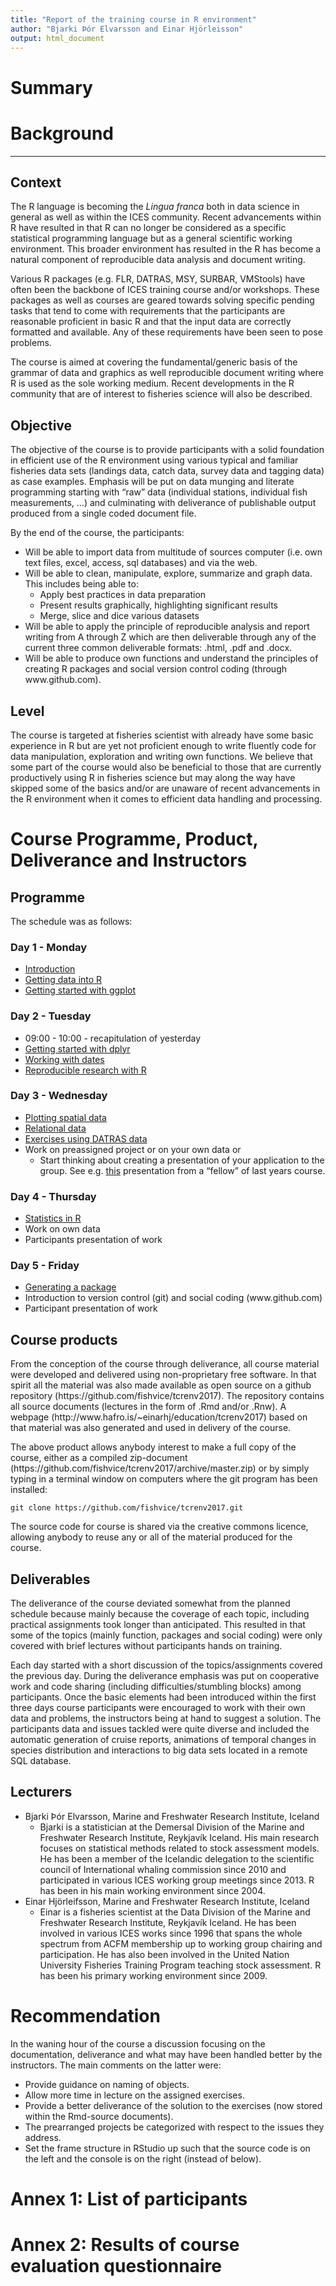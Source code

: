 ```yaml
---
title: "Report of the training course in R environment"
author: "Bjarki Þór Elvarsson and Einar Hjörleisson"
output: html_document
---
```


# Summary


# Background
___

## Context

The R language is becoming the _Lingua franca_ both in data science in general as well as within the ICES community. Recent advancements within R have resulted in that R can no longer be considered as a specific statistical programming language but as a general scientific working environment. This broader environment has resulted in the R has become a natural component of reproducible data analysis and document writing.

Various R packages (e.g. FLR, DATRAS, MSY, SURBAR, VMStools) have often been the backbone of ICES training course and/or workshops. These packages as well as courses are geared towards solving specific pending tasks that tend to come with requirements that the participants are reasonable proficient in basic R and that the input data are correctly formatted and available. Any of these requirements have been seen to pose problems.

The course is aimed at covering the fundamental/generic basis of the grammar of data and graphics as well reproducible document writing where R is used as the sole working medium. Recent developments in the R community that are of interest to fisheries science will also be described.

## Objective

The objective of the course is to provide participants with a solid foundation in efficient use of the R environment using various typical and familiar fisheries data sets (landings data, catch data, survey data and tagging data) as case examples. Emphasis will be put on data munging and literate programming starting with "raw" data (individual stations, individual fish measurements, ...) and culminating with deliverance of publishable output produced from a single coded document file.

By the end of the course, the participants:

  * Will be able to import data from multitude of sources computer (i.e. own text files, excel, access, sql databases) and via the web.
  * Will be able to clean, manipulate, explore, summarize and graph data. This includes being able to:
      - Apply best practices in data preparation
      - Present results graphically, highlighting significant results
      - Merge, slice and dice various datasets
  * Will be able to apply the principle of reproducible analysis and report writing from A through Z which are then deliverable through any of the current three common deliverable formats: .html, .pdf and .docx.
  * Will be able to produce own functions and understand the principles of creating R packages and social version control coding (through www.github.com).

## Level

The course is targeted at fisheries scientist with already have some basic experience in R but are yet not proficient enough to write fluently code for data manipulation, exploration and writing own functions. We believe that some part of the course would also be beneficial to those that are currently productively using R in fisheries science but may along the way have skipped some of the basics and/or are unaware of recent advancements in the R environment when it comes to efficient data handling and processing.

# Course Programme, Product, Deliverance and Instructors

## Programme

The schedule was as follows:

### Day 1 - Monday

* [Introduction](pre_intro.html)
* [Getting data into R](pre_data.html)
* [Getting started with ggplot](pre_ggplot.html)

### Day 2 - Tuesday

* 09:00 - 10:00 - recapitulation of yesterday
* [Getting started with dplyr](pre_dplyr.html)
* [Working with dates](pre_dates.html)
* [Reproducible research with R](pre_markdown.html)


### Day 3 - Wednesday

* [Plotting spatial data](pre_ggplot2.html)
* [Relational data](pre_joins.html)
* [Exercises using DATRAS data](pre_case.html)
* Work on preassigned project or on your own data or 
    * Start thinking about creating a presentation of your application to the group. See e.g. [this](http://www.hafro.is/~einarhj/education/tcrenv2016/adhoc/Multispecies_IGFS_DATRAS_maps.html) presentation from a "fellow" of last years course.

### Day 4 - Thursday

* [Statistics in R](pre_statistics.html)
* Work on own data
* Participants presentation of work

### Day 5 - Friday

* [Generating a package](b_packages.html)
* Introduction to version control (git) and social coding (www.github.com)
* Participant presentation of work


## Course products

From the conception of the course through deliverance, all course material were developed and delivered using non-proprietary free software. In that spirit all the material was also made available as open source on a github repository (https://github.com/fishvice/tcrenv2017). The repository contains all source documents (lectures in the form of .Rmd and/or .Rnw). A webpage (http://www.hafro.is/~einarhj/education/tcrenv2017) based on that material was also generated and used in delivery of the course.

The above product allows anybody interest to make a full copy of the course, either as a compiled zip-document (https://github.com/fishvice/tcrenv2017/archive/master.zip) or by simply typing in a terminal window on computers where the git program has been installed:
```
git clone https://github.com/fishvice/tcrenv2017.git
```
The source code for course is shared via the creative commons licence, allowing anybody to reuse any or all of the material produced for the course. 

## Deliverables

The deliverance of the course deviated somewhat from the planned schedule because mainly because the coverage of each topic, including practical assignments took longer than anticipated. This resulted in that some of the topics (mainly function, packages and social coding) were only covered with brief lectures without participants hands on training.

Each day started with a short discussion of the topics/assignments covered the previous day. During the deliverance emphasis was put on cooperative work and code sharing (including difficulties/stumbling blocks) among participants. Once the basic elements had been introduced within the first three days course participants were encouraged to work with their own data and problems, the instructors being at hand to suggest a solution. The participants data and issues tackled were quite diverse and included the automatic generation of cruise reports, animations of temporal changes in species distribution and interactions to big data sets located in a remote SQL database.   

## Lecturers

* Bjarki Þór Elvarsson, Marine and Freshwater Research Institute, Iceland
    - Bjarki is a statistician at the Demersal Division of the Marine and Freshwater Research Institute, Reykjavík Iceland. His main research focuses on statistical methods related to stock assessment models. He has been a member of the Icelandic delegation to the scientific council of International whaling commission since 2010 and participated in various ICES working group meetings since 2013. R has been in his main working environment since 2004. 
* Einar Hjörleifsson, Marine and Freshwater Research Institute, Iceland
    - Einar is a fisheries scientist at the Data Division of the Marine and Freshwater Research Institute, Reykjavík Iceland. He has been involved in various ICES works since 1996 that spans the whole spectrum from ACFM membership up to working group chairing and participation. He has also been involved in the United Nation University Fisheries Training Program teaching stock assessment. R has been his primary working environment since 2009.

# Recommendation

In the waning hour of the course a discussion focusing on the documentation, deliverance and what may have been handled better by the instructors. The main comments on the latter were:

* Provide guidance on naming of objects.
* Allow more time in lecture on the assigned exercises.
* Provide a better deliverance of the solution to the exercises (now stored within the Rmd-source documents).
* The prearranged projects be categorized with respect to the issues they address. 
* Set the frame structure in RStudio up such that the source code is on the left and the console is on the right (instead of below).

# Annex 1: List of participants

# Annex 2: Results of course evaluation questionnaire


